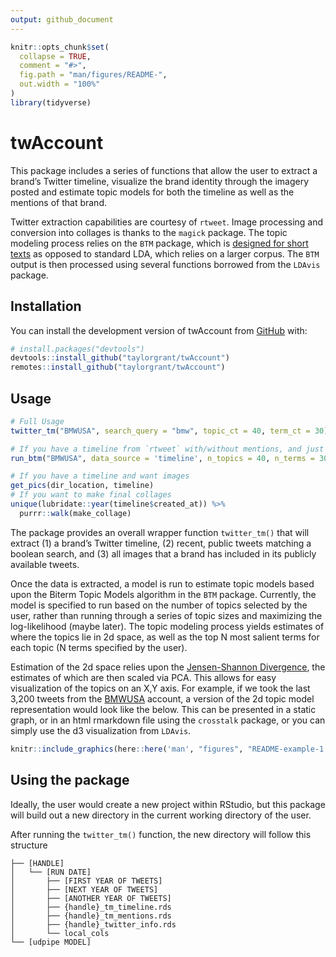 ```yaml
---
output: github_document
---
```


<!-- README.md is generated from README.Rmd. Please edit that file -->

```r
knitr::opts_chunk$set(
  collapse = TRUE,
  comment = "#>",
  fig.path = "man/figures/README-",
  out.width = "100%"
)
library(tidyverse)
```

# twAccount

This package includes a series of functions that allow the user to extract a brand's Twitter timeline, visualize the brand identity through the imagery posted and estimate topic models for both the timeline as well as the mentions of that brand. 

Twitter extraction capabilities are courtesy of `rtweet`. Image processing and conversion into collages is thanks to the `magick` package. The topic modeling process relies on the `BTM` package, which is [designed for short texts](https://github.com/xiaohuiyan/xiaohuiyan.github.io/blob/master/paper/BTM-WWW13.pdf){target="_blank"} as opposed to standard LDA, which relies on a larger corpus. The `BTM` output is then processed using several functions borrowed from the `LDAvis` package. 



## Installation

You can install the development version of twAccount from [GitHub](https://github.com/) with:

``` r
# install.packages("devtools")
devtools::install_github("taylorgrant/twAccount")
remotes::install_github("taylorgrant/twAccount")
```

## Usage 

```r
# Full Usage 
twitter_tm("BMWUSA", search_query = "bmw", topic_ct = 40, term_ct = 30)

# If you have a timeline from `rtweet` with/without mentions, and just want topic models 
run_btm("BMWUSA", data_source = 'timeline', n_topics = 40, n_terms = 30)

# If you have a timeline and want images 
get_pics(dir_location, timeline)
# If you want to make final collages
unique(lubridate::year(timeline$created_at)) %>% 
  purrr::walk(make_collage)

```


The package provides an overall wrapper function `twitter_tm()` that will extract (1) a brand's Twitter timeline, (2) recent, public tweets matching a boolean search, and (3) all images that a brand has included in its publicly available tweets. 

Once the data is extracted, a model is run to estimate topic models based upon the Biterm Topic Models algorithm in the `BTM` package. Currently, the model is specified to run based on the number of topics selected by the user, rather than running through a series of topic sizes and maximizing the log-likelihood (maybe later). The topic modeling process yields estimates of where the topics lie in 2d space, as well as the top N most salient terms for each topic (N terms specified by the user).

Estimation of the 2d space relies upon the [Jensen-Shannon Divergence](https://en.wikipedia.org/wiki/Jensen%E2%80%93Shannon_divergence){target="_blank"}, the estimates of which are then scaled via PCA. This allows for easy visualization of the topics on an X,Y axis. For example, if we took the last 3,200 tweets from the [BMWUSA](https://twitter.com/BMWUSA?ref_src=twsrc%5Egoogle%7Ctwcamp%5Eserp%7Ctwgr%5Eauthor){target="_blank"} account, a version of the 2d topic model representation would look like the below. This can be presented in a static graph, or in an html rmarkdown file using the `crosstalk` package, or you can simply use the d3 visualization from `LDAvis`.  

```r
knitr::include_graphics(here::here('man', "figures", "README-example-1.png"))
```

## Using the package 

Ideally, the user would create a new project within RStudio, but this package will build out a new directory in the current working directory of the user. 

After running the `twitter_tm()` function, the new directory will follow this structure 

```
├── [HANDLE]
│   └── [RUN DATE]
│       ├── [FIRST YEAR OF TWEETS]
│       ├── [NEXT YEAR OF TWEETS]
│       ├── [ANOTHER YEAR OF TWEETS]
│       ├── {handle}_tm_timeline.rds
│       ├── {handle}_tm_mentions.rds
│       ├── {handle}_twitter_info.rds
│       └── local_cols
└── [udpipe MODEL]
```


